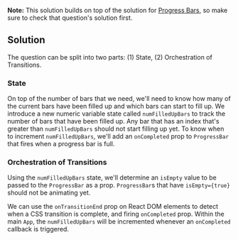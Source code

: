 
**Note:** This solution builds on top of the solution for [Progress Bars](/questions/user-interface/progress-bars), so make sure to check that question's solution first.

## Solution

The question can be split into two parts: (1) State, (2) Orchestration of Transitions.

### State

On top of the number of bars that we need, we'll need to know how many of the current bars have been filled up and which bars can start to fill up. We introduce a new numeric variable state called `numFilledUpBars` to track the number of bars that have been filled up. Any bar that has an index that's greater than `numFilledUpBars` should not start filling up yet. To know when to increment `numFilledUpBars`, we'll add an `onCompleted` prop to `ProgressBar` that fires when a progress bar is full.

### Orchestration of Transitions

Using the `numFilledUpBars` state, we'll determine an `isEmpty` value to be passed to the `ProgressBar` as a prop. `ProgressBar`s that have `isEmpty={true}` should not be animating yet.

We can use the `onTransitionEnd` prop on React DOM elements to detect when a CSS transition is complete, and firing `onCompleted` prop. Within the main `App`, the `numFilledUpBars` will be incremented whenever an `onCompleted` callback is triggered.

<TestCases />
